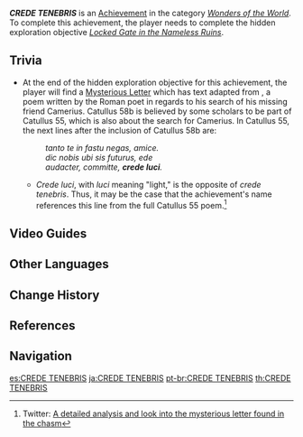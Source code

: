 {{Achievement Infobox
|id           = 81202
|order id     = 1188
|category     = Wonders of the World
|description  = Open the secret chamber in the ruins.
|requirements = Complete ''[[Locked Gate in the Nameless Ruins]]''.
|primogems    = 5
|tracking     = 
|hidden       = 1
|topic        = 
|type         = Exploration
}}
'''''CREDE TENEBRIS''''' is an [[Achievement]] in the category ''[[Wonders of the World]]''. To complete this achievement, the player needs to complete the hidden exploration objective ''[[Locked Gate in the Nameless Ruins]]''.

==Trivia==
* At the end of the hidden exploration objective for this achievement, the player will find a [[Mysterious Letter]] which has text adapted from {{w|Catullus 58b}}, a poem written by the Roman poet {{w|Catullus}} in regards to his search of his missing friend Camerius. Catullus 58b is believed by some scholars to be part of Catullus 55, which is also about the search for Camerius. In Catullus 55, the next lines after the inclusion of Catullus 58b are:
*: ''tanto te in fastu negas, amice.''
*: ''dic nobis ubi sis futurus, ede''
*: ''audacter, committe, '''crede luci'''.''
**''Crede luci'', with ''luci'' meaning "light," is the opposite of ''crede tenebris''. Thus, it may be the case that the achievement's name references this line from the full Catullus 55 poem.<ref>Twitter: [https://twitter.com/monoceroxcaeli/status/1511573517132869632 A detailed analysis and look into the mysterious letter found in the chasm]</ref>

==Video Guides==
{{EVT
|video1   = SoFrmNFYTFM
|caption1 = ALL Orb of the Blue Depths Locations (Crede Tenebrae Achievement)

|video2   = https://youtu.be/nlggIk-5hbs
|caption2 = Crede Tenebrae Guide
}}

==Other Languages==
{{Other Languages
|en      = CREDE TENEBRIS
|en_lang = la
|en_tl   = Believe in the Darkness
|zhs     = CREDE TENEBRIS
|zht     = CREDE TENEBRIS
|ja      = CREDE TENEBRIS
|ko      = CREDE TENEBRIS
|es      = CREDE TENEBRIS
|fr      = CREDE TENEBRIS
|ru      = CREDE TENEBRIS
|th      = CREDE TENEBRIS
|vi      = CREDE TENEBRIS
|de      = CREDE TENEBRIS
|id      = CREDE TENEBRIS
|pt      = CREDE TENEBRIS
|tr      = CREDE TENEBRIS
|it      = CREDE TENEBRIS
}}

==Change History==
{{Change History|2.6}}

==References==
{{Reflist}}

==Navigation==
{{Achievement Navbox|Wonders of the World|Exploration}}

[[es:CREDE TENEBRIS]]
[[ja:CREDE TENEBRIS]]
[[pt-br:CREDE TENEBRIS]]
[[th:CREDE TENEBRIS]]